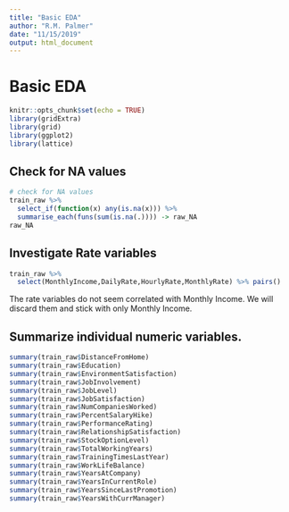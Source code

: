 ```yaml
---
title: "Basic EDA"
author: "R.M. Palmer"
date: "11/15/2019"
output: html_document
---
```


# Basic EDA

```r
knitr::opts_chunk$set(echo = TRUE)
library(gridExtra)
library(grid)
library(ggplot2)
library(lattice)

```

## Check for NA values

```r
# check for NA values
train_raw %>% 
  select_if(function(x) any(is.na(x))) %>% 
  summarise_each(funs(sum(is.na(.)))) -> raw_NA
raw_NA
```

## Investigate Rate variables

```r
train_raw %>% 
  select(MonthlyIncome,DailyRate,HourlyRate,MonthlyRate) %>% pairs()
```

The rate variables do not seem correlated with Monthly Income.
We will discard them and stick with only Monthly Income.

## Summarize individual numeric variables.
```r
summary(train_raw$DistanceFromHome)
summary(train_raw$Education)
summary(train_raw$EnvironmentSatisfaction)
summary(train_raw$JobInvolvement)
summary(train_raw$JobLevel)
summary(train_raw$JobSatisfaction)
summary(train_raw$NumCompaniesWorked)
summary(train_raw$PercentSalaryHike)
summary(train_raw$PerformanceRating)
summary(train_raw$RelationshipSatisfaction)
summary(train_raw$StockOptionLevel)
summary(train_raw$TotalWorkingYears)
summary(train_raw$TrainingTimesLastYear)
summary(train_raw$WorkLifeBalance)
summary(train_raw$YearsAtCompany)
summary(train_raw$YearsInCurrentRole)
summary(train_raw$YearsSinceLastPromotion)
summary(train_raw$YearsWithCurrManager)

```
